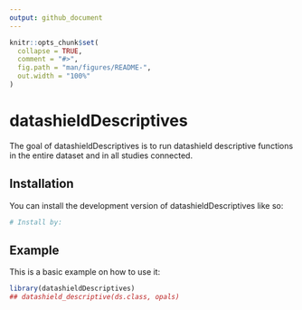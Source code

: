 ```yaml
---
output: github_document
---
```


<!-- README.md is generated from README.Rmd. Please edit that file -->

```r
knitr::opts_chunk$set(
  collapse = TRUE,
  comment = "#>",
  fig.path = "man/figures/README-",
  out.width = "100%"
)
```

# datashieldDescriptives

<!-- badges: start -->
<!-- badges: end -->

The goal of datashieldDescriptives is to run datashield descriptive functions in the entire dataset and in all studies connected.

## Installation

You can install the development version of datashieldDescriptives like so:

``` r
# Install by: 
```

## Example

This is a basic example on how to use it:

```r
library(datashieldDescriptives)
## datashield_descriptive(ds.class, opals)
```

